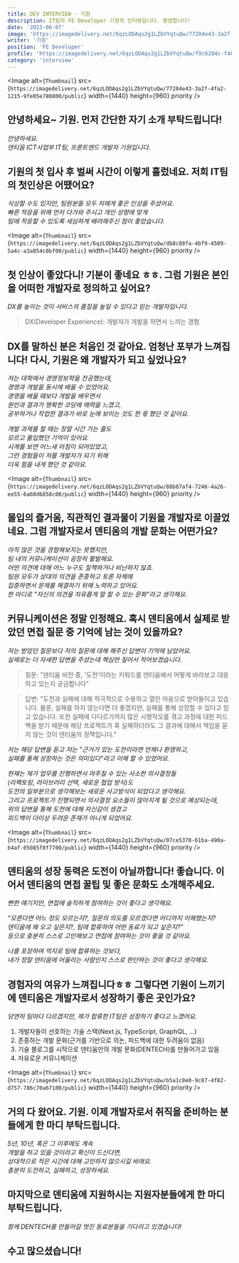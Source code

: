 ```yaml
---
title: DEV INTERVIEW - 기원
description: IT팀의 FE Developer 기원의 인터뷰입니다. 환영합니다!
date: '2023-06-07'
image: 'https://imagedelivery.net/6qzLODAqs2g1LZbVYqtuQw/77204e43-3a2f-4fa2-1215-9fe05e780800/public'
writer: '기원'
position: 'FE Developer'
profile: 'https://imagedelivery.net/6qzLODAqs2g1LZbVYqtuQw/f9c6284c-f46b-4665-4a89-a2ff29f05200/public'
category: 'interview'
---
```


<Image
  alt={`Thumbnail`}
  src={`https://imagedelivery.net/6qzLODAqs2g1LZbVYqtuQw/77204e43-3a2f-4fa2-1215-9fe05e780800/public`}
  width={1440}
  height={960}
  priority
/>

## 안녕하세요~ 기원. 먼저 간단한 자기 소개 부탁드립니다!

_안녕하세요.<br/>
덴티움 ICT사업부 IT팀, 프론트엔드 개발자 기원입니다._

## 기원의 첫 입사 후 벌써 시간이 이렇게 흘렀네요. 저희 IT팀의 첫인상은 어땠어요?

_식상할 수도 있지만, 팀원분들 모두 저에게 좋은 인상을 주셨어요.<br/>
빠른 적응을 위해 먼저 다가와 주시고 개인 성향에 맞게<br/>
팀에 적응할 수 있도록 세심하게 배려해주신 점이 좋았습니다._

<Image
  alt={`Thumbnail`}
  src={`https://imagedelivery.net/6qzLODAqs2g1LZbVYqtuQw/db8c88fa-4bf9-4509-5a4c-a3a054c0bf00/public`}
  width={1440}
  height={960}
  priority
/>

## 첫 인상이 좋았다니! 기분이 좋네요 ㅎㅎ. 그럼 기원은 본인을 어떠한 개발자로 정의하고 싶어요?

_DX를 높이는 것이 서비스의 품질을 높일 수 있다고 믿는 개발자입니다._

> DX(Developer Experience): 개발자가 개발을 하면서 느끼는 경험

## DX를 말하신 분은 처음인 것 같아요. 엄청난 포부가 느껴집니다! 다시, 기원은 왜 개발자가 되고 싶었나요?

_저는 대학에서 경영정보학을 전공했는데,<br/>
경영과 개발을 동시에 배울 수 있었어요.<br/>
경영을 배울 때보다 개발을 배우면서 <br/>
원인과 결과가 명확한 코딩에 매력을 느꼈고,<br/>
공부하거나 작업한 결과가 바로 눈에 보이는 것도 한 몫 했던 것 같아요._

_개발 과제를 할 때는 정말 시간 가는 줄도 <br/>
모르고 몰입했던 기억이 있어요.<br/>
시계를 보면 어느새 아침이 되어있었고,<br/>
그런 경험들이 저를 개발자가 되기 위해<br/>
더욱 힘을 내게 했던 것 같아요._

<Image
  alt={`Thumbnail`}
  src={`https://imagedelivery.net/6qzLODAqs2g1LZbVYqtuQw/88b87af4-7246-4a26-ee55-6a60d6858c00/public`}
  width={1440}
  height={960}
  priority
/>

## 몰입의 즐거움, 직관적인 결과물이 기원을 개발자로 이끌었네요. 그럼 개발자로서 덴티움의 개발 문화는 어떤가요?

_아직 많은 것을 경험해보지는 못했지만, <br/>
팀 내의 커뮤니케이션이 굉장히 활발해요.<br/>
어떤 의견에 대해 어느 누구도 질책하거나 비난하지 않죠.<br/>
팀원 모두가 상대의 의견을 존중하고 토론 자체에 <br/>
집중하면서 문제를 해결하기 위해 노력하고 있어요.<br/>
한 마디로 "자신의 의견을 자유롭게 말 할 수 있는 문화"라고 생각해요._

## 커뮤니케이션은 정말 인정해요. 혹시 덴티움에서 실제로 받았던 면접 질문 중 기억에 남는 것이 있을까요?

_저는 받았던 질문보다 저의 질문에 대해 해주신 답변이 기억에 남았어요.<br/>
실제로는 더 자세한 답변을 주셨는데 핵심만 짚어서 적어보겠습니다._

> 질문: "덴티움 비전 중, '도전'이라는 키워드를 덴티움에서 어떻게 바라보고 대응하고 있는지 궁금합니다"

> 답변: "도전과 실패에 대해 적극적으로 수용하고 열린 마음으로 받아들이고 있습니다.
> 물론, 실패를 하지 않는다면 더 좋겠지만, 실패를 통해 성장할 수 있다고 믿고 있습니다.
> 또한 실패에 다다르기까지 많은 시행착오를 겪고 과정에 대한 피드백을 받기 때문에
> 해당 프로젝트가 혹 실패하더라도 그 결과에 대해서 책임을 묻지 않는 것이 덴티움의 정책입니다."

_저는 해당 답변을 듣고 저는 "근거가 있는 도전이라면 언제나 환영하고, <br/>
실패를 통해 성장하는 것은 의미있다"라고 이해 할 수 있었어요._

_현재는 제가 업무를 진행하면서 마주칠 수 있는 사소한 의사결정들<br/>
(리팩토링, 라이브러리 선택, 새로운 협업 방식)도<br/>
도전의 일부분으로 생각해보는 새로운 사고방식이 되었다고 생각해요.<br/>
그리고 프로젝트가 진행되면서 의사결정 요소들이 많아지게 될 것으로 예상되는데,<br/>
위의 답변을 통해 도전에 대해 자신감이 생겼고 <br/>
피드백이 더이상 두려운 존재가 아니게 되었어요._

<Image
  alt={`Thumbnail`}
  src={`https://imagedelivery.net/6qzLODAqs2g1LZbVYqtuQw/07ce5378-61ba-490a-b4af-05085f8f7700/public`}
  width={1440}
  height={960}
  priority
/>

## 덴티움의 성장 동력은 도전이 아닐까합니다! 좋습니다. 이어서 덴티움의 면접 꿀팁 및 좋은 문화도 소개해주세요.

_뻔한 얘기지만, 면접에 솔직하게 참여하는 것이 좋다고 생각해요._

_"모른다면 어느 정도 모르는지?, 질문의 의도를 모르겠다면 어디까지 이해했는지?<br/>
덴티움에 왜 오고 싶은지?, 팀에 합류하여 어떤 동료가 되고 싶은지?"<br/>
등으로 충분히 스스로 고민해보고 면접에 참여하는 것이 좋을 것 같아요._

_나를 포장하여 억지로 팀에 합류하는 것보다,<br/>
내가 정말 덴티움에 어울리는 사람인지 스스로 판단하는 것이 좋다고 생각해요._

## 경험자의 여유가 느껴집니다ㅎㅎ 그렇다면 기원이 느끼기에 덴티움은 개발자로서 성장하기 좋은 곳인가요?

_당연히 팀마다 다르겠지만, 제가 합류한 IT팀은 성장하기 좋다고 느꼈어요._

1. 개발자들이 선호하는 기술 스택(Next.js, TypeScript, GraphQL, ...)
2. 존중하는 개발 문화(근거를 기반으로 의논, 피드백에 대한 두려움이 없음)
3. 기술 블로그를 시작으로 덴티움만의 개발 문화(DENTECH)를 만들어가고 있음
4. 자유로운 커뮤니케이션

<Image
  alt={`Thumbnail`}
  src={`https://imagedelivery.net/6qzLODAqs2g1LZbVYqtuQw/b5a1c8e0-9c87-4f82-d757-786c70a67100/public`}
  width={1440}
  height={960}
  priority
/>

## 거의 다 왔어요. 기원. 이제 개발자로서 취직을 준비하는 분들에게 한 마디 부탁드립니다.

_5년, 10년, 혹은 그 이후에도 계속 <br/>
개발을 하고 있을 것이라고 확신이 드신다면, <br/>
상대적으로 적은 시간에 대해 고민하지 않으시길 바래요.<br/>
충분히 도전하고, 실패하고, 성장하세요._

## 마지막으로 덴티움에 지원하시는 지원자분들에게 한 마디 부탁드립니다.

_함께 DENTECH를 만들어갈 멋진 동료분들을 기다리고 있겠습니다!_

## 수고 많으셨습니다!
